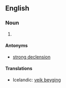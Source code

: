 ==English==

===Noun===
{{en-noun|sg=[[weak]] [[declension]]}}

# 

====Antonyms====
* [[strong declension]]

====Translations====
*Icelandic: [[veik beyging]] {{f}}